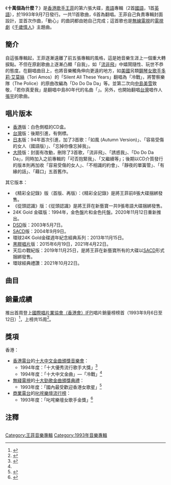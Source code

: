 {{Album infobox | <!-- See Wikipedia:WikiProject_Albums -->
|  Name        = 十萬個為什麼？
|  Type        = [[專輯|專輯]]
|  Artist      = [[王菲|王菲]]
|  Cover       = 《十萬個為什麼？》封面.jpg
|  Released    = 1993年9月7日
|  Recorded    = 1993年
|  Genre       = [[粵語流行音樂|粵語流行音樂]]
|  Length      = 
|  Label       = [[新藝寶|新藝寶]]
|  Number      =
|  Producer    = [[梁榮駿|Alvin Leong]]、[[梁飛翔|Stanley Leung]]（聯合監製）
|  Last album  = [[執迷不悔|執迷不悔]] <br />(1993年)
|  This album  = 十萬個為什麼？ <br />(1993年)
|  Next album  = [[如風_Autumn_Version|如風 Autumn Version]] <br />(1993年)
}}
{{Otheruses|十萬個為什麼|subject=音樂專輯|other=科普读物}}
《'''十萬個為什麼？'''》是[[香港|香港]][[歌手|歌手]][[王菲|王菲]]的第六張大碟，[[粵語|粵語]]專輯（2首[[國語|國語]]，1首[[英語|英語]]），於1993年9月7日發行。一共11首歌曲，6首為翻唱。王菲自己負責專輯封面設計，並首次作曲，「動心」的曲詞都由她自己完成；這首歌也是[[電視廣播有限公司|無線電視]]的[[電視劇|電視劇]]《[[千歲情人|千歲情人]]》主題曲。

== 簡介 ==
自這張專輯起，王菲逐漸遠離了前五張專輯的風格，這是她音樂生涯上一個重大轉捩點。不但在原創歌曲上逐漸凸顯「自我」，如「[[流非飛|流非飛]]」中嬉鬧隨性、玩世不恭的態度。在翻唱曲目上，也將音樂觸角伸向更遠的地方，如[[美國|美國]]另類[[鋼琴|鋼琴]][[女歌手|女歌手]][[多莉·艾莫絲|多莉·艾莫絲]]（Tori Amos）的「Silent All These Years」翻唱為「冷戰」，將警察樂隊（The Police）的原曲改編為「Do Do Da Da」等。並第二次向[[中島美雪|中島美雪]]致敬，「若你真愛我」是翻唱中島80年代的名曲「{{lang|ja|悪女}}」。另外，也開始翻唱[[台灣|台灣]]唱作人[[張宇|張宇]]的歌曲。

== 唱片版本 ==
*[[香港|香港]]版：白色側框的CD盒。
*[[台灣|台灣]]版：後期引進，有側標。
*[[日本|日本]]版：94年首次引進，加了3首歌：「如風 (Autumn Version)」、「容易受傷的女人（國語版）」、「忘掉你像忘掉我」。
*[[大陸|大陸]]版：封面有改動，刪除了3首歌，「流非飛」、「誘惑我」、「Do Do Da Da」，同時加入之前專輯的「可否抱緊我」、「又繼續等」；後期以CD介質發行的版本則再加收「容易受傷的女人」、「不相識的約會」、「靜夜的單簧管」、「有緣的話」、「藉口」五首舊作。
其它版本：
*《精彩全記錄》版（首版、再版）：《精彩全記錄》是將王菲前8張大碟捆綁發售。
*《從頭認識》版：《從頭認識》是將王菲在新藝寶一共9張粵語大碟捆綁發售。
*24K Gold 金碟版：1994年，金色盤片和金色托盤。2020年11月12日重新推出。
*[[DSD|DSD]]版：2003年5月7日。
*[[SACD|SACD]]版：2004年9月9日。
*環球24K Gold金碟週年紀念經典系列：2013年11月15日。
*[[黑膠唱片|黑膠唱片]]版：2015年6月19日，2021年4月22日。
*天后の戰紀版：2019年11月25日，是將王菲在新藝寶所有的大碟以[[SACD|SACD]]形式捆綁發售。
*環球經典禮讚：2021年10月22日。

== 曲目 ==
{{Tracklist
| all_producer = [[梁榮駿|Alvin Leong]]

| title1 = [[流非飛|流非飛]]
| music1 = [[江志仁|C.Y. Kong]]|lyrics1 = [[軟硬天師|莫可欣、郭可盈]] |arranger1 = C.Y. Kong
| longnote1 = 軟硬天師以「莫可欣、郭可盈」名義填詞<ref>{{cite web |url=http://hd.stheadline.com/arts/arts_content.asp?contid=160303&srctype=g |title=十萬中的三個為甚麼？ |publisher=hkheadline.com. |accessdate=2018年2月11日 |archive-date=2018年2月12日 |archive-url=https://web.archive.org/web/20180212004917/http://hd.stheadline.com/arts/arts_content.asp?contid=160303&srctype=g |dead-url=no }}</ref>
| title2 = Summer of Love
| music2 = Simon Burton、Helen Hoffner|lyrics2 = [[周禮茂|周禮茂]]|arranger2 =王利名
| longnote2 = 改編自Helen Hoffner主唱的《Summer of Love》
| title3 = 如風
| music3 = [[張宇|張宇]]|lyrics3 = [[林振強|林振強]]|arranger3 =[[盧東尼|盧東尼]]
| longnote3 = 改編自[[萬芳|萬芳]]主唱的《猜心》
| title4 = 冷戰
| music4 = [[多莉·艾莫絲|Tori Amos]]|lyrics4 = [[林夕|林夕]]|arranger4 =盧東尼
| longnote4 = 改編自Tori Amos主唱的《Silent All These Years》
| title5 = 長大
| music5 = [[鄧建明|鄧建明]]|lyrics5 = [[陳少琪|陳少琪]]|arranger5 =[[唐奕聰|唐奕聰]]
| title6 = 若你真愛我
| music6 = [[中島みゆき|中島みゆき]]
| lyrics6 = [[潘源良|潘源良]]|arranger6 = C.Y. Kong
| longnote6 = 改編自{{lang|ja|中島みゆき}}主唱的《{{lang|ja|悪女}}》
| title7 = 動心 |note7 = 無線電視劇《千歲情人》主題曲
| music7 = 王靖雯|lyrics7 = 王靖雯|arranger7 = 唐奕聰
| title8 = 雨天沒有你
| music8 = Barry White|lyrics8 = 潘源良|arranger8 = C.Y. Kong
| longnote8 = 改編自Love Unlimited主唱的《Walking in the Rain (With the One I Love)》
| title9 = 誘惑我 |note9 = 電影《誘僧》主題曲
| music9 = [[劉以達|劉以達]]|lyrics9 = [[周耀輝|周耀輝]]|arranger9 = 劉以達
| title10 = Do Do Da Da
| music10 = [[Sting|Sting]]|lyrics10 = 周禮茂|arranger10 = C.Y. Kong
| longnote10 = 改編自The Police主唱的《De Do Do Do, De Da Da Da》
| title11 = Do We Really Care?
| music11 = 鄧建明|lyrics11 = [[梁榮駿|梁榮駿]]|arranger11 = 唐奕聰
| longnote11 = 《长大》英语版
}}

{{Tracklist
| headline = 日本版附贈歌曲
| collapsed = yes

| title12 = 如風
| note12 =  autumn version
| music12 = 張宇
| lyrics12 = 林振強
| arranger12 = Gary Tong

| title13 = 容易受傷的女人
| note13 = 國語版
| music13 = 中島みゆき
| lyrics13 = [[何啟弘|何啟弘]]
| arranger13 = 	Tony A
| longnote13 = 

| title14 = 忘掉你像忘掉我
| note14 = 
| music14 = [[張國榮|張國榮]]
| lyrics14 = 林夕
| arranger14 = Richard Yuen
}}

== 銷量成績 ==
推出首周登上[[國際唱片業協會（香港會）|國際唱片業協會（香港會）]]IFPI唱片銷量榜榜首（1993年9月6日至12日）<ref>{{Cite journal |title=鐳射唱片 |journal=[[壹週刊_(香港)|壹週刊]] |publication-date=1993-09-24 |issue=185第二冊 |page=136}}</ref>，上榜共15周<ref>{{Cite journal |title=鐳射唱片 |journal=[[壹週刊_(香港)|壹週刊]] |publication-date=1993-12-31 |issue=199第二冊 |page=122}}</ref>。

==獎項==
香港：
*[[香港電台|香港電台]]的[[十大中文金曲頒獎音樂會|十大中文金曲頒獎音樂會]]：
**1994年度：「十大優秀流行歌手大獎」<ref name="#1">{{Cite web |url=http://www.rthk.org.hk/classicschannel/goldsong17.htm |title=香港電台官方網站 |accessdate=2007-07-30 |archive-date=2007-08-05 |archive-url=https://web.archive.org/web/20070805082809/http://www.rthk.org.hk/classicschannel/goldsong17.htm |dead-url=no }}</ref>
**1994年度：「十大中文金曲」—「冷戰」<ref name="#1"/>
*[[電視廣播有限公司|無綫電視]]的[[十大勁歌金曲頒獎典禮|十大勁歌金曲頒獎典禮]]：
**1993年度：「國內最受歡迎香港女歌星」<ref>{{Cite web |url=http://tvcity.tvb.com/jsg/awards/awards_4957575116822816576188250182181.html |title=無線電視官方網站 |access-date=2007-07-30 |archive-url=https://web.archive.org/web/20080202211245/http://tvcity.tvb.com/jsg/awards/awards_4957575116822816576188250182181.html |archive-date=2008-02-02 |dead-url=yes }}</ref>
*[[商業電台|商業電台]]的[[叱咤樂壇流行榜|叱咤樂壇流行榜]]：
**1993年度：「叱咤樂壇女歌手金獎」<ref>{{Cite web |url=http://www1.881903.com/framework/pccs.gateway?url=jsp%2Flsc%2Findex.jsp&menuID=36&pageURL=%2Ffwcontent%2Flsc%2Fhtml%2Flsc_20021206award1993.htm |title=商業電官方網站 |accessdate=2017-09-13 |archive-date=2008-02-18 |archive-url=https://web.archive.org/web/20080218093720/http://www1.881903.com/framework/pccs.gateway?url=jsp%2Flsc%2Findex.jsp&menuID=36&pageURL=%2Ffwcontent%2Flsc%2Fhtml%2Flsc_20021206award1993.htm |dead-url=no }}</ref>

==注釋==
<div class="references-small" style="-moz-column-count:2; column-count:2;">
<references />
</div>


{{王菲}}

[[Category:王菲音樂專輯|Category:王菲音樂專輯]]
[[Category:1993年音樂專輯|Category:1993年音樂專輯]]